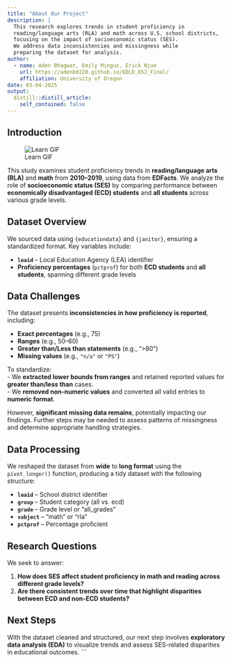 ```yaml
---
title: "About Our Project"
description: |
  This research explores trends in student proficiency in 
  reading/language arts (RLA) and math across U.S. school districts, 
  focusing on the impact of socioeconomic status (SES). 
  We address data inconsistencies and missingness while 
  preparing the dataset for analysis.
author:
  - name: Aden Bhagwat, Emily Mingus, Erick Njue  
    url: https://adenb0220.github.io/EDLD_652_Final/
    affiliation: University of Oregon
date: 03-04-2025
output:
  distill::distill_article:
    self_contained: false
---
```

## Introduction

![Learn GIF](images/learn.gif)

This study examines student proficiency trends in **reading/language arts (RLA)** and **math** from **2010–2019**, using data from **EDFacts**. We analyze the role of **socioeconomic status (SES)** by comparing performance between **economically disadvantaged (ECD) students** and **all students** across various grade levels.

## Dataset Overview

We sourced data using `{educationdata}` and `{janitor}`, ensuring a standardized format. Key variables include:

- **`leaid`** – Local Education Agency (LEA) identifier  
- **Proficiency percentages** (`pctprof`) for both **ECD students** and **all students**, spanning different grade levels  

## Data Challenges

The dataset presents **inconsistencies in how proficiency is reported**, including:

- **Exact percentages** (e.g., 75)  
- **Ranges** (e.g., 50–60)  
- **Greater than/Less than statements** (e.g., ">80")  
- **Missing values** (e.g., `"n/a"` or `"PS"`)  

To standardize:  
- We **extracted lower bounds from ranges** and retained reported values for **greater than/less than** cases.  
- We **removed non-numeric values** and converted all valid entries to **numeric format**.  

However, **significant missing data remains**, potentially impacting our findings. Further steps may be needed to assess patterns of missingness and determine appropriate handling strategies.

## Data Processing

We reshaped the dataset from **wide** to **long format** using the `pivot_longer()` function, producing a tidy dataset with the following structure:

- **`leaid`** – School district identifier  
- **`group`** – Student category (all vs. ecd)  
- **`grade`** – Grade level or "all_grades"  
- **`subject`** – "math" or "rla"  
- **`pctprof`** – Percentage proficient  

## Research Questions

We seek to answer:

1. **How does SES affect student proficiency in math and reading across different grade levels?**
2. **Are there consistent trends over time that highlight disparities between ECD and non-ECD students?**

## Next Steps

With the dataset cleaned and structured, our next step involves **exploratory data analysis (EDA)** to visualize trends and assess SES-related disparities in educational outcomes.
```
